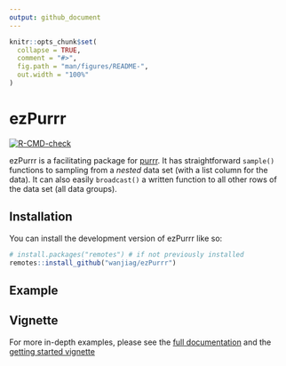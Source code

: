 ```yaml
---
output: github_document
---
```


<!-- README.md is generated from README.Rmd. Please edit that file -->

```r
knitr::opts_chunk$set(
  collapse = TRUE,
  comment = "#>",
  fig.path = "man/figures/README-",
  out.width = "100%"
)
```

# ezPurrr

<!-- badges: start -->
[![R-CMD-check](https://github.com/wanjiag/ezPurrr/workflows/R-CMD-check/badge.svg)](https://github.com/wanjiag/ezPurrr/actions)
<!-- badges: end -->

ezPurrr is a facilitating package for [purrr](https://purrr.tidyverse.org/). It has straightforward `sample()` functions to sampling from a *nested* data set (with a list column for the data). It can also easily `broadcast()` a written function to all other rows of the data set (all data groups). 

## Installation

You can install the development version of ezPurrr like so:

``` r
# install.packages("remotes") # if not previously installed
remotes::install_github("wanjiag/ezPurrr")
```

## Example

<!-- Provide a very basic example of one function here -->

## Vignette
For more in-depth examples, please see the [full documentation](https://wanjiag.github.io/ezPurrr/index.html) and the [getting started vignette](https://wanjiag.github.io/ezPurrr/articles/using-ezPurrr.html)
